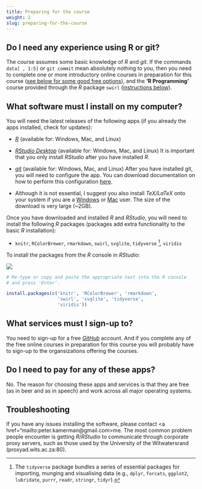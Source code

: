 ```yaml
---
title: Preparing for the course
weight: 2
slug: preparing-for-the-course
---
```


## Do I need any experience using R or git?

The course assumes some basic knowledge of _R_ and _git_. If the commands `data[ , 1:5]` or `git commit` mean absolutely nothing to you, then you need to complete one or more introductory online courses in preparation for this course ([see below for some good free options](#Free courses)), and the **'R Programming'** course provided through the _R_ package `swirl` ([instructions below](#Swirl)).

## What software must I install on my computer?

You will need the latest releases of the following apps (if you already the apps installed, check for updates):

- [_R_](//cran.r-project.org){ target="_blank" } (available for: Windows, Mac, and Linux)

- [_RStudio Desktop_](//www.rstudio.com/products/rstudio/download/){ target="_blank" } (available for: Windows, Mac, and Linux) It is important that you only install _RStudio_ after you have installed _R_.

- [_git_](//git-scm.com/downloads){ target="_blank" } (available for: Windows, Mac, and Linux) After you have installed git, you will need to configure the app. You can download documentation on how to perform this configuration [here](https://www.dropbox.com/s/fdx3dgw4507m58l/configuring-git.pdf?dl=1).

- Although it is not essential, I suggest you also install _TeX/LaTeX_ onto your system if you are a [Windows](https://miktex.org/download){ target="_blank" } or [Mac](http://www.tug.org/mactex/downloading.html){ target="_blank" } user. The size of the download is very large (~2GB).

Once you have downloaded and installed _R_ and _RStudio_, you will need to install the following _R_ packages (packages add extra functionality to the basic _R_ installation):

- `knitr`, `RColorBrewer`, `rmarkdown`, `swirl`, `svglite`, `tidyverse` [^1], `viridis` 

[^1]: The `tidyverse` package bundles a series of essential packages for importing, munging and visualising data (e.g., `dplyr`, `forcats`, `ggplot2`, `lubridate`, `purrr`, `readr`, `stringr`, `tidyr`).

To install the packages from the _R_ console in _RStudio_:

![](img/rconsole.png)

```r
# Re-type or copy and paste the appropriate text into the R console 
# and press 'Enter'.

install.packages(c('knitr', 'RColorBrewer', 'rmarkdown', 
                   'swirl', 'svglite', 'tidyverse', 
                   'viridis'))
```

## What services must I sign-up to?

You need to sign-up for a free [_GitHub_](https://github.com){ target="_blank" } account. And if you complete any of the free online courses in preparation for this course you will probably have to sign-up to the organsizations offering the courses. 

## Do I need to pay for any of these apps?

No. The reason for choosing these apps and services is that they are free (as in beer and as in speech) and work across all major operating systems.

## Troubleshooting 

If you have any issues installing the software, please contact <a href="mailto:peter.kamerman@gmail.com>me</a>. The most common problem people encounter is getting _R_/_RStudio_ to communicate through corporate proxy servers, such as those used by the University of the Witwatersrand (proxyad.wits.ac.za:80). 
